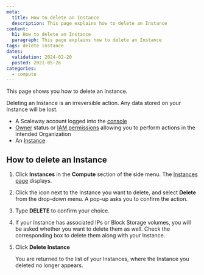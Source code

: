 ```yaml
---
meta:
  title: How to delete an Instance
  description: This page explains how to delete an Instance
content:
  h1: How to delete an Instance
  paragraph: This page explains how to delete an Instance
tags: delete instance
dates:
  validation: 2024-02-20
  posted: 2021-05-26
categories:
  - compute
---
```


This page shows you how to delete an Instance.

<Message type="important">
  Deleting an Instance is an irreversible action. Any data stored on your Instance will be lost.
</Message>

<Macro id="requirements" />

- A Scaleway account logged into the [console](https://console.scaleway.com/)
- [Owner](/identity-and-access-management/iam/concepts/#owner) status or [IAM permissions](/identity-and-access-management/iam/concepts/#permission) allowing you to perform actions in the intended Organization
- An [Instance](/compute/instances/how-to/create-an-instance)

## How to delete an Instance

1. Click **Instances** in the **Compute** section of the side menu. The [Instances page](https://console.scaleway.com/instance/servers/) displays.
2. Click the <Icon name="more" /> icon next to the Instance you want to delete, and select **Delete** from the drop-down menu.
    A pop-up asks you to confirm the action.
3. Type **DELETE** to confirm your choice.
4. If your Instance has associated IPs or Block Storage volumes, you will be asked whether you want to delete them as well. Check the corresponding box to delete them along with your Instance.
5. Click **Delete Instance**

    You are returned to the list of your Instances, where the Instance you deleted no longer appears.


